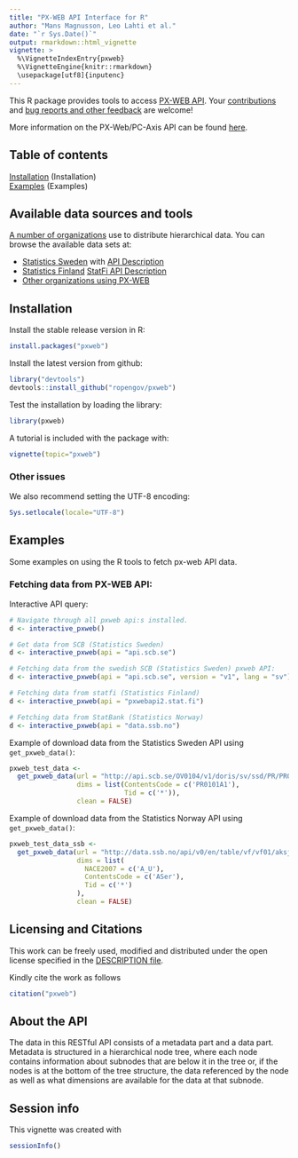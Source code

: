 ```yaml
---
title: "PX-WEB API Interface for R"
author: "Mans Magnusson, Leo Lahti et al."
date: "`r Sys.Date()`"
output: rmarkdown::html_vignette
vignette: >
  %\VignetteIndexEntry{pxweb}
  %\VignetteEngine{knitr::rmarkdown}
  \usepackage[utf8]{inputenc}  
---
```


This R package provides tools to access [PX-WEB
API](http://www.scb.se/Grupp/OmSCB/API/API-description.pdf). Your
[contributions](http://ropengov.github.io/contribute/) and [bug
reports and other feedback](https://github.com/ropengov/pxweb) are
welcome!

More information on the PX-Web/PC-Axis API can be found [here](http://www.scb.se/Grupp/OmSCB/API/API-description.pdf).

## Table of contents

[Installation](#installation) (Installation)  
[Examples](#examples) (Examples)  

## Available data sources and tools

[A number of organizations](http://www.scb.se/sv_/PC-Axis/Programs/PX-Web/PX-Web-examples/) use to distribute hierarchical data. You can browse the available data sets at:

* [Statistics Sweden](http://www.statistikdatabasen.scb.se/pxweb/en/ssd/) with [API Description](http://www.scb.se/Grupp/OmSCB/API/API-description.pdf)
* [Statistics Finland](http://tilastokeskus.fi/til/aihealuejako.html) [StatFi API Description](http://pxnet2.stat.fi/api1.html)
* [Other organizations using PX-WEB](http://www.scb.se/sv_/PC-Axis/Programs/PX-Web/PX-Web-examples/)

## <a name="installation"></a>Installation


Install the stable release version in R:

```r
install.packages("pxweb")
```

Install the latest version from github:

```r
library("devtools")
devtools::install_github("ropengov/pxweb")
```

Test the installation by loading the library:

```r
library(pxweb)
```

A tutorial is included with the package with:
```r
vignette(topic="pxweb")
```


### Other issues

We also recommend setting the UTF-8 encoding:

```r
Sys.setlocale(locale="UTF-8") 
```

## <a name="examples"></a>Examples

Some examples on using the R tools to fetch px-web API data.

### Fetching data from PX-WEB API:

Interactive API query:

```r
# Navigate through all pxweb api:s installed.
d <- interactive_pxweb()

# Get data from SCB (Statistics Sweden)
d <- interactive_pxweb(api = "api.scb.se")

# Fetching data from the swedish SCB (Statistics Sweden) pxweb API:
d <- interactive_pxweb(api = "api.scb.se", version = "v1", lang = "sv")

# Fetching data from statfi (Statistics Finland)
d <- interactive_pxweb(api = "pxwebapi2.stat.fi")

# Fetching data from StatBank (Statistics Norway)
d <- interactive_pxweb(api = "data.ssb.no")
```

Example of download data from the Statistics Sweden API using `get_pxweb_data()`:

```r
pxweb_test_data <- 
  get_pxweb_data(url = "http://api.scb.se/OV0104/v1/doris/sv/ssd/PR/PR0101/PR0101E/Basbeloppet", 
                 dims = list(ContentsCode = c('PR0101A1'), 
                             Tid = c('*')),
                 clean = FALSE)
```

Example of download data from the Statistics Norway API using `get_pxweb_data()`:

```r
pxweb_test_data_ssb <- 
  get_pxweb_data(url = "http://data.ssb.no/api/v0/en/table/vf/vf01/aksjer/ASKapital",
                 dims = list(
                   NACE2007 = c('A_U'),
                   ContentsCode = c('ASer'),
                   Tid = c('*')
                 ),
                 clean = FALSE)
```


## Licensing and Citations

This work can be freely used, modified and distributed under the open license specified in the [DESCRIPTION file](https://github.com/rOpenGov/pxweb/blob/master/DESCRIPTION).

Kindly cite the work as follows

```r
citation("pxweb")
```

## About the API

The data in this RESTful API consists of a metadata part and a data
part. Metadata is structured in a hierarchical node tree, where each
node contains information about subnodes that are below it in the tree
or, if the nodes is at the bottom of the tree structure, the data
referenced by the node as well as what dimensions are available for
the data at that subnode.


## Session info

This vignette was created with

```r
sessionInfo()
```




